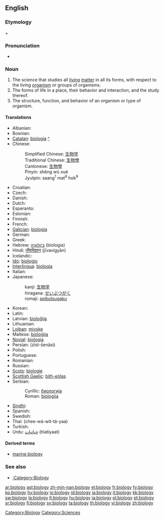 {{wikipedia}}
==English==

===Etymology===
{{etyl|grc}} {{term|sc=polytonic|βίος|tr=bíos||bio-, life}} + {{term|sc=polytonic|-λογία|tr=-logía||-logy, branch of study, to speak}}

===Pronunciation===
* {{IPA|/ˌba.ˈjɔ.lə.dʒɪ/}}

===Noun===
{{en-noun|biologies}}

# The science that studies all [[living]] [[matter]] in all its forms, with respect to the living [[organism]] or groups of organisms.
# The forms of life in a place, their behavior and interaction, and the study thereof.
# The structure, function, and behavior of an organism or type of organism.

====Translations====
{{trans-top|science of living matter}}
* Albanian: {{t+|sq|biologji|f|xs=Albanian}}
* Bosnian: {{t+|bs|biologija|f}}
* [[Catalan]]: [[biologia]] {{f}} [[:ca:biologia|^]]
* Chinese:
*: Simplified Chinese: [[生物学]]
*: Traditional Chinese: [[生物學]]
*: Cantonese: [[生物學]]
*: Pinyin: shēng wù xué
*: Jyutpin: saang<sup>1</sup> mat<sup>9</sup> hok<sup>9</sup>
* Croatian: {{t+|hr|biologija|f}}
* Czech: {{t-|cs|biologie|f}}
* Danish: {{t-|da|biologi}}
* Dutch: {{t+|nl|biologie}}
* Esperanto: {{t+|eo|biologio|xs=Esperanto}}
* Estonian: {{t-|et|bioloogia}}
* Finnish: {{t+|fi|biologia}}
* French: {{t+|fr|biologie|f}}
* [[Galician]]: [[biología]] {{f}}
* German: {{t+|de|Biologie|f}}
* Greek: {{t+|el|βιολογία|f|sc=Grek}}
* Hebrew: [[ביולוגיה]] (biologia) {{f}}
* Hindi: [[जीवविज्ञान]] (jīvavigyān)
* Icelandic: {{t+|is|líffræði|f}}
* [[Ido]]: [[biologio]]
* [[Interlingua]]: [[biologia]]
* Italian: {{t+|it|biologia|f}}
* Japanese:
*: kanji: [[生物学]]
*: hiragana: [[せいぶつがく]]
*: romaji: [[seibutsugaku]]
{{trans-mid}}
* Korean: {{t-|ko|생물학|tr=saengmulhak|sc=Hang}}
* Latin: {{t-|la|biologia|f}}
* Latvian: [[bioloĝija]] {{f}}
* Lithuanian: {{t+|lt|biologija|f|xs=Lithuanian}}
* [[Lojban]]: [[mivske]]
* Maltese: [[bioloġija]]
* [[Novial]]: [[biologia]]
* Persian: {{fa-Arab|[[زیست‌شناسی]]}} (zīst-šenāsi)
* Polish: {{t+|pl|biologia|f}}
* Portuguese: {{t+|pt|biologia|f}}
* Romanian: {{t-|ro|biologie|f}}
* Russian: {{t+|ru|биология|f|alt=биоло́гия|tr=biológiya|sc=Cyrl}}
* [[Scots]]: [[biologie]]
* [[Scottish Gaelic]]: [[bith-eòlas]] {{m}}
* Serbian:
*: Cyrillic: [[биологија#Serbian|биологија]] {{f}}
*: Roman: [[biologija#Serbian|biologija]] {{f}}
* [[Sindhi]]: {{SDchar|[[جِياڀياسُ]]}} {{m}}
* Spanish: {{t+|es|biología|f}}
* Swedish: {{t+|sv|biologi|c}}
* Thai: {{t-|th|ชีววิทยา|xs=Thai}} (chee-wá-wít-tá-yaa)
* Turkish: {{t+|tr|biyoloji}}
* Urdu: [[حیاتیات]] (hiatiyaat) {{f}}
{{trans-bottom}}

====Derived terms====
* [[marine biology]]

===See also===
* [[:Category:Biology]]

[[Category:Biology]]
[[Category:Sciences]]

[[ar:biology]]
[[ast:biology]]
[[zh-min-nan:biology]]
[[el:biology]]
[[fr:biology]]
[[fy:biology]]
[[ko:biology]]
[[hy:biology]]
[[io:biology]]
[[id:biology]]
[[ia:biology]]
[[it:biology]]
[[kk:biology]]
[[sw:biology]]
[[la:biology]]
[[lt:biology]]
[[hu:biology]]
[[ja:biology]]
[[pl:biology]]
[[pt:biology]]
[[sr:biology]]
[[fi:biology]]
[[sv:biology]]
[[ta:biology]]
[[th:biology]]
[[vi:biology]]
[[zh:biology]]